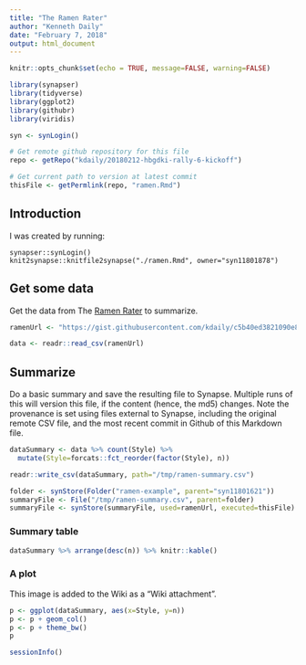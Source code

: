 ```yaml
---
title: "The Ramen Rater"
author: "Kenneth Daily"
date: "February 7, 2018"
output: html_document
---
```


```r
knitr::opts_chunk$set(echo = TRUE, message=FALSE, warning=FALSE)

library(synapser)
library(tidyverse)
library(ggplot2)
library(githubr)
library(viridis)

syn <- synLogin()

# Get remote github repository for this file
repo <- getRepo("kdaily/20180212-hbgdki-rally-6-kickoff")

# Get current path to version at latest commit
thisFile <- getPermlink(repo, "ramen.Rmd")
```


## Introduction

I was created by running:

```
synapser::synLogin()
knit2synapse::knitfile2synapse("./ramen.Rmd", owner="syn11801878")
```

## Get some data

Get the data from The [Ramen Rater](https://www.theramenrater.com/resources-2/the-list/) to summarize.

```r
ramenUrl <- "https://gist.githubusercontent.com/kdaily/c5b40ed3821090e876b02f0fd733e927/raw/34f40712a63f0849a940a62042c0c499fc3afb46/The-Ramen-Rater-The-Big-List.csv"

data <- readr::read_csv(ramenUrl)
```

## Summarize

Do a basic summary and save the resulting file to Synapse. Multiple runs of this will version this file, if the content (hence, the md5) changes. Note the provenance is set using files external to Synapse, including the original remote CSV file, and the most recent commit in Github of this Markdown file. 

```r
dataSummary <- data %>% count(Style) %>%
  mutate(Style=forcats::fct_reorder(factor(Style), n))

readr::write_csv(dataSummary, path="/tmp/ramen-summary.csv")

folder <- synStore(Folder("ramen-example", parent="syn11801621"))
summaryFile <- File("/tmp/ramen-summary.csv", parent=folder)
summaryFile <- synStore(summaryFile, used=ramenUrl, executed=thisFile)
```

### Summary table

```r
dataSummary %>% arrange(desc(n)) %>% knitr::kable()
```

### A plot

This image is added to the Wiki as a "Wiki attachment".

```r
p <- ggplot(dataSummary, aes(x=Style, y=n))
p <- p + geom_col()
p <- p + theme_bw()
p
```

```r
sessionInfo()
```

